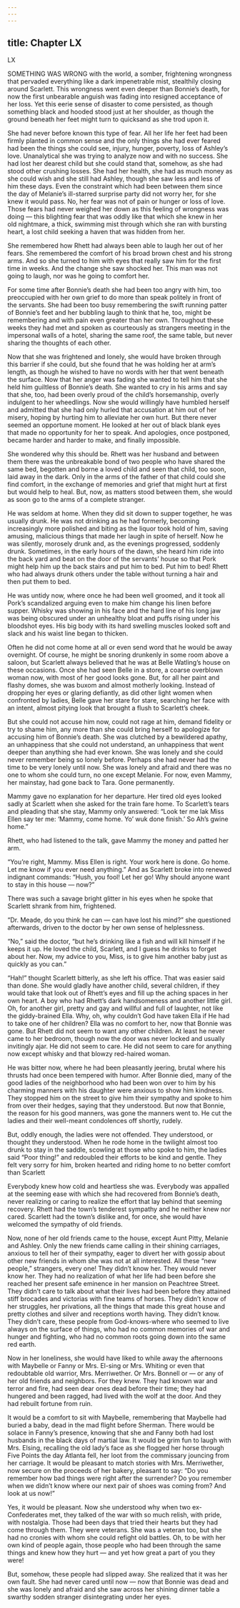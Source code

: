 ```yaml
---
---
---
```

title: Chapter LX
---

LX

SOMETHING WAS WRONG with the world, a somber, frightening wrongness that pervaded everything like a dark impenetrable mist, stealthily closing around Scarlett. This wrongness went even deeper than Bonnie’s death, for now the first unbearable anguish was fading into resigned acceptance of her loss. Yet this eerie sense of disaster to come persisted, as though something black and hooded stood just at her shoulder, as though the ground beneath her feet might turn to quicksand as she trod upon it.

She had never before known this type of fear. All her life her feet had been firmly planted in common sense and the only things she had ever feared had been the things she could see, injury, hunger, poverty, loss of Ashley’s love. Unanalytical she was trying to analyze now and with no success. She had lost her dearest child but she could stand that, somehow, as she had stood other crushing losses. She had her health, she had as much money as she could wish and she still had Ashley, though she saw less and less of him these days. Even the constraint which had been between them since the day of Melanie’s ill-starred surprise party did not worry her, for she knew it would pass. No, her fear was not of pain or hunger or loss of love. Those fears had never weighed her down as this feeling of wrongness was doing — this blighting fear that was oddly like that which she knew in her old nightmare, a thick, swimming mist through which she ran with bursting heart, a lost child seeking a haven that was hidden from her.

She remembered how Rhett had always been able to laugh her out of her fears. She remembered the comfort of his broad brown chest and his strong arms. And so she turned to him with eyes that really saw him for the first time in weeks. And the change she saw shocked her. This man was not going to laugh, nor was he going to comfort her.

For some time after Bonnie’s death she had been too angry with him, too preoccupied with her own grief to do more than speak politely in front of the servants. She had been too busy remembering the swift running patter of Bonnie’s feet and her bubbling laugh to think that he, too, might be remembering and with pain even greater than her own. Throughout these weeks they had met and spoken as courteously as strangers meeting in the impersonal walls of a hotel, sharing the same roof, the same table, but never sharing the thoughts of each other.

Now that she was frightened and lonely, she would have broken through this barrier if she could, but she found that he was holding her at arm’s length, as though he wished to have no words with her that went beneath the surface. Now that her anger was fading she wanted to tell him that she held him guiltless of Bonnie’s death. She wanted to cry in his arms and say that she, too, had been overly proud of the child’s horsemanship, overly indulgent to her wheedlings. Now she would willingly have humbled herself and admitted that she had only hurled that accusation at him out of her misery, hoping by hurting him to alleviate her own hurt. But there never seemed an opportune moment. He looked at her out of black blank eyes that made no opportunity for her to speak. And apologies, once postponed, became harder and harder to make, and finally impossible.

She wondered why this should be. Rhett was her husband and between them there was the unbreakable bond of two people who have shared the same bed, begotten and borne a loved child and seen that child, too soon, laid away in the dark. Only in the arms of the father of that child could she find comfort, in the exchange of memories and grief that might hurt at first but would help to heal. But, now, as matters stood between them, she would as soon go to the arms of a complete stranger.

He was seldom at home. When they did sit down to supper together, he was usually drunk. He was not drinking as he had formerly, becoming increasingly more polished and biting as the liquor took hold of him, saving amusing, malicious things that made her laugh in spite of herself. Now he was silently, morosely drunk and, as the evenings progressed, soddenly drunk. Sometimes, in the early hours of the dawn, she heard him ride into the back yard and beat on the door of the servants’ house so that Pork might help him up the back stairs and put him to bed. Put him to bed! Rhett who had always drunk others under the table without turning a hair and then put them to bed.

He was untidy now, where once he had been well groomed, and it took all Pork’s scandalized arguing even to make him change his linen before supper. Whisky was showing in his face and the hard line of his long jaw was being obscured under an unhealthy bloat and puffs rising under his bloodshot eyes. His big body with its hard swelling muscles looked soft and slack and his waist line began to thicken.

Often he did not come home at all or even send word that he would be away overnight. Of course, he might be snoring drunkenly in some room above a saloon, but Scarlett always believed that he was at Belle Watling’s house on these occasions. Once she had seen Belle in a store, a coarse overblown woman now, with most of her good looks gone. But, for all her paint and flashy domes, she was buxom and almost motherly looking. Instead of dropping her eyes or glaring defiantly, as did other light women when confronted by ladies, Belle gave her stare for stare, searching her face with an intent, almost pitying look that brought a flush to Scarlett’s cheek.

But she could not accuse him now, could not rage at him, demand fidelity or try to shame him, any more than she could bring herself to apologize for accusing him of Bonnie’s death. She was clutched by a bewildered apathy, an unhappiness that she could not understand, an unhappiness that went deeper than anything she had ever known. She was lonely and she could never remember being so lonely before. Perhaps she had never had the time to be very lonely until now. She was lonely and afraid and there was no one to whom she could turn, no one except Melanie. For now, even Mammy, her mainstay, had gone back to Tara. Gone permanently.

Mammy gave no explanation for her departure. Her tired old eyes looked sadly at Scarlett when she asked for the train fare home. To Scarlett’s tears and pleading that she stay, Mammy only answered: “Look ter me lak Miss Ellen say ter me: ‘Mammy, come home. Yo’ wuk done finish.’ So Ah’s gwine home.”

Rhett, who had listened to the talk, gave Mammy the money and patted her arm.

“You’re right, Mammy. Miss Ellen is right. Your work here is done. Go home. Let me know if you ever need anything.” And as Scarlett broke into renewed indignant commands: “Hush, you fool! Let her go! Why should anyone want to stay in this house — now?”

There was such a savage bright glitter in his eyes when he spoke that Scarlett shrank from him, frightened.

“Dr. Meade, do you think he can — can have lost his mind?” she questioned afterwards, driven to the doctor by her own sense of helplessness.

“No,” said the doctor, “but he’s drinking like a fish and will kill himself if he keeps it up. He loved the child, Scarlett, and I guess he drinks to forget about her. Now, my advice to you, Miss, is to give him another baby just as quickly as you can.”

“Hah!” thought Scarlett bitterly, as she left his office. That was easier said than done. She would gladly have another child, several children, if they would take that look out of Rhett’s eyes and fill up the aching spaces in her own heart. A boy who had Rhett’s dark handsomeness and another little girl. Oh, for another girl, pretty and gay and willful and full of laughter, not like the giddy-brained Ella. Why, oh, why couldn’t God have taken Ella if He had to take one of her children? Ella was no comfort to her, now that Bonnie was gone. But Rhett did not seem to want any other children. At least he never came to her bedroom, though now the door was never locked and usually invitingly ajar. He did not seem to care. He did not seem to care for anything now except whisky and that blowzy red-haired woman.

He was bitter now, where he had been pleasantly jeering, brutal where his thrusts had once been tempered with humor. After Bonnie died, many of the good ladies of the neighborhood who had been won over to him by his charming manners with his daughter were anxious to show him kindness. They stopped him on the street to give him their sympathy and spoke to him from over their hedges, saying that they understood. But now that Bonnie, the reason for his good manners, was gone the manners went to. He cut the ladies and their well-meant condolences off shortly, rudely.

But, oddly enough, the ladies were not offended. They understood, or thought they understood. When he rode home in the twilight almost too drunk to stay in the saddle, scowling at those who spoke to him, the ladies said “Poor thing!” and redoubled their efforts to be kind and gentle. They felt very sorry for him, broken hearted and riding home to no better comfort than Scarlett

Everybody knew how cold and heartless she was. Everybody was appalled at the seeming ease with which she had recovered from Bonnie’s death, never realizing or caring to realize the effort that lay behind that seeming recovery. Rhett had the town’s tenderest sympathy and he neither knew nor cared. Scarlett had the town’s dislike and, for once, she would have welcomed the sympathy of old friends.

Now, none of her old friends came to the house, except Aunt Pitty, Melanie and Ashley. Only the new friends came calling in their shining carriages, anxious to tell her of their sympathy, eager to divert her with gossip about other new friends in whom she was not at all interested. All these “new people,” strangers, every one! They didn’t know her. They would never know her. They had no realization of what her life had been before she reached her present safe eminence in her mansion on Peachtree Street. They didn’t care to talk about what their lives had been before they attained stiff brocades and victorias with fine teams of horses. They didn’t know of her struggles, her privations, all the things that made this great house and pretty clothes and silver and receptions worth having. They didn’t know. They didn’t care, these people from God-knows-where who seemed to live always on the surface of things, who had no common memories of war and hunger and fighting, who had no common roots going down into the same red earth.

Now in her loneliness, she would have liked to while away the afternoons with Maybelle or Fanny or Mrs. El-sing or Mrs. Whiting or even that redoubtable old warrior, Mrs. Merriwether. Or Mrs. Bonnell or — or any of her old friends and neighbors. For they knew. They had known war and terror and fire, had seen dear ones dead before their time; they had hungered and been ragged, had lived with the wolf at the door. And they had rebuilt fortune from ruin.

It would be a comfort to sit with Maybelle, remembering that Maybelle had buried a baby, dead in the mad flight before Sherman. There would be solace in Fanny’s presence, knowing that she and Fanny both had lost husbands in the black days of martial law. It would be grim fun to laugh with Mrs. Elsing, recalling the old lady’s face as she flogged her horse through Five Points the day Atlanta fell, her loot from the commissary jouncing from her carriage. It would be pleasant to match stories with Mrs. Merriwether, now secure on the proceeds of her bakery, pleasant to say: “Do you remember how bad things were right after the surrender? Do you remember when we didn’t know where our next pair of shoes was coming from? And look at us now!”

Yes, it would be pleasant. Now she understood why when two ex-Confederates met, they talked of the war with so much relish, with pride, with nostalgia. Those had been days that tried their hearts but they had come through them. They were veterans. She was a veteran too, but she had no cronies with whom she could refight old battles. Oh, to be with her own kind of people again, those people who had been through the same things and knew how they hurt — and yet how great a part of you they were!

But, somehow, these people had slipped away. She realized that it was her own fault. She had never cared until now — now that Bonnie was dead and she was lonely and afraid and she saw across her shining dinner table a swarthy sodden stranger disintegrating under her eyes.